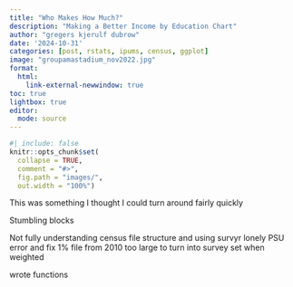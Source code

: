 ```yaml
---
title: "Who Makes How Much?"
description: "Making a Better Income by Education Chart"
author: "gregers kjerulf dubrow"
date: '2024-10-31'
categories: [post, rstats, ipums, census, ggplot]
image: "groupamastadium_nov2022.jpg"
format: 
  html:
    link-external-newwindow: true
toc: true
lightbox: true
editor: 
  mode: source
---
```


```r
#| include: false
knitr::opts_chunk$set(
  collapse = TRUE,
  comment = "#>",
  fig.path = "images/",
  out.width = "100%") 
```

This was something I thought I could turn around fairly quickly

Stumbling blocks

Not fully understanding census file structure and using survyr
lonely PSU error and fix
1% file from 2010 too large to turn into survey set when weighted


wrote functions
